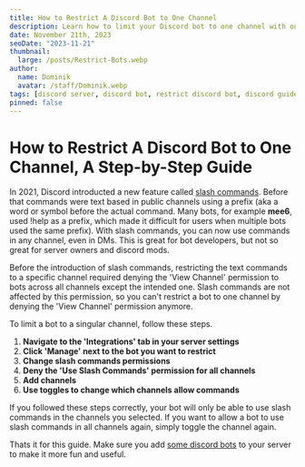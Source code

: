 ```yaml
---
title: How to Restrict A Discord Bot to One Channel
description: Learn how to limit your Discord bot to one channel with our straightforward guide. Maintain control of your Discord server.
date: November 21th, 2023
seoDate: "2023-11-21"
thumbnail:
  large: /posts/Restrict-Bots.webp
author:
  name: Dominik
  avatar: /staff/Dominik.webp
tags: [discord server, discord bot, restrict discord bot, discord guide, discord bots]
pinned: false
---
```


# How to Restrict A Discord Bot to One Channel, A Step-by-Step Guide

In 2021, Discord introducted a new feature called [slash commands](https://discord.com/blog/slash-commands-are-here). Before that commands were text based in public channels using a prefix (aka a word or symbol before the actual command. Many bots, for example **mee6**, used !help as a prefix, which made it difficult for users when multiple bots used the same prefix). With slash commands, you can now use commands in any channel, even in DMs. This is great for bot developers, but not so great for server owners and discord mods.

Before the introduction of slash commands, restricting the text commands to a specific channel required denying the 'View Channel' permission to bots across all channels except the intended one. Slash commands are not affected by this permission, so you can't restrict a bot to one channel by denying the 'View Channel' permission anymore.

To limit a bot to a singular channel, follow these steps.

1. **Navigate to the 'Integrations' tab in your server settings**
2. **Click 'Manage' next to the bot you want to restrict**
3. **Change slash commands permissions**
4. **Deny the 'Use Slash Commands' permission for all channels**
5. **Add channels**
6. **Use toggles to change which channels allow commands**


If you followed these steps correctly, your bot will only be able to use slash commands in the channels you selected. If you want to allow a bot to use slash commands in all channels again, simply toggle the channel again.

Thats it for this guide. Make sure you add [some discord bots](https://wouldyoubot.gg/blog/10-best-discord-bots-for-any-server) to your server to make it more fun and useful.